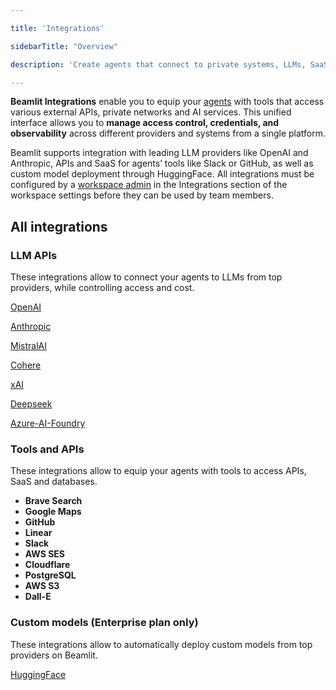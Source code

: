```yaml
---

title: 'Integrations'

sidebarTitle: "Overview"

description: 'Create agents that connect to private systems, LLMs, SaaS, databases, and APIs.'

---
```


**Beamlit Integrations** enable you to equip your [agents](Agents/Overview) with tools that access various external APIs, private networks and AI services. This unified interface allows you to **manage access control, credentials, and observability** across different providers and systems from a single platform.

Beamlit supports integration with leading LLM providers like OpenAI and Anthropic, APIs and SaaS for agents’ tools like Slack or GitHub, as well as custom model deployment through HuggingFace. All integrations must be configured by a [workspace admin](Security/Workspace-access-control) in the Integrations section of the workspace settings before they can be used by team members.

## All integrations

### LLM APIs

These integrations allow to connect your agents to LLMs from top providers, while controlling access and cost.

[OpenAI](Integrations/OpenAI)

[Anthropic](Integrations/Anthropic)

[MistralAI](Integrations/MistralAI)

[Cohere](Integrations/Cohere)

[xAI](Integrations/xAI)

[Deepseek](Integrations/Deepseek)

[Azure-AI-Foundry](Integrations/Azure-AI-Foundry)

### Tools and APIs

These integrations allow to equip your agents with tools to access APIs, SaaS and databases.

- **Brave Search**
- **Google Maps**
- **GitHub**
- **Linear**
- **Slack**
- **AWS SES**
- **Cloudflare**
- **PostgreSQL**
- **AWS S3**
- **Dall-E**

### Custom models (Enterprise plan only)

These integrations allow to automatically deploy custom models from top providers on Beamlit.

[HuggingFace](Integrations/HuggingFace)